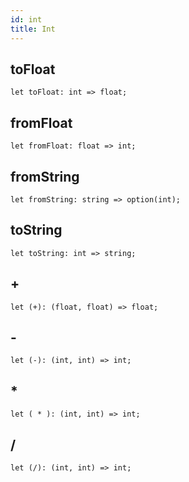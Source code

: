 ```yaml
---
id: int
title: Int
---
```


## toFloat

```
let toFloat: int => float;
```

## fromFloat

```
let fromFloat: float => int;
```

## fromString

```
let fromString: string => option(int);
```

## toString

```
let toString: int => string;
```

## +

```
let (+): (float, float) => float;
```

## -

```
let (-): (int, int) => int;
```

## \*

```
let ( * ): (int, int) => int;
```

## /

```
let (/): (int, int) => int;
```
